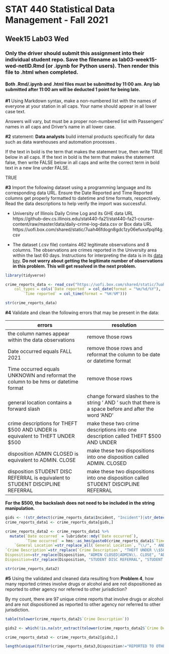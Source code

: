# STAT 440 Statistical Data Management - Fall 2021
## Week15 Lab03 Wed
### Only the driver should submit this assignment into their individual student repo. Save the filename as lab03-week15-wed-netID.Rmd (or .ipynb for Python users). Then render this file to .html when completed. 
#### Both .Rmd/.ipynb and .html files must be submitted by 11:00 am. Any lab submitted after 11:00 am will be deducted 1 point for being late.

**#1** Using Markdown syntax, make a non-numbered list with the names of everyone at your station in all caps. Your name should appear in all lower case text.

Answers will vary, but must be a proper non-numbered list with Passengers' names in all caps and Driver's name in all lower case.

**#2** statement: **Data analysts** build internal products specifically for data such as data warehouses and automation processes .

If the text in bold is the term that makes the statement true, then write TRUE below in all caps. If the text in bold is the term that makes the statement false, then write FALSE below in all caps and write the correct term in bold text in a new line under FALSE.

TRUE

**#3** Import the following dataset using a programming language and its corresponding data URL. Ensure the Date Reported and Time Reported columns get properly formatted to datetime and time formats, respectively. Read the data descriptions to help verify the import was successful.

- University of Illinois Daily Crime Log and its GHE data URL https://github-dev.cs.illinois.edu/stat440-fa21/stat440-fa21-course-content/raw/master/data/daily-crime-log-data.csv or Box data URL https://uofi.box.com/shared/static/7uah46fdogn8gdc1zy06efuxsfpqif4g.csv

- The dataset (.csv file) contains 462 legitimate observations and 8 columns. The observations are crimes reported in the University area within the last 60 days. Instructions for interpreting the data is in its [data key](https://police.illinois.edu/wp-content/uploads/2016/02/Crime-Log-Instructions.pdf). **Do not worry about getting the legitimate number of observations in this problem. This will get resolved in the next problem.**

```r
library(tidyverse)

crime_reports_data <- read_csv("https://uofi.box.com/shared/static/7uah46fdogn8gdc1zy06efuxsfpqif4g.csv", 
    col_types = cols(`Date reported` = col_date(format = "%m/%d/%Y"), 
        `Time reported` = col_time(format = "%H:%M")))

str(crime_reports_data)
```

**#4** Validate and clean the following errors that may be present in the data:

errors | resolution |
---|---|
the column names appear within the data observations | remove those rows |
Date occurred equals FALL 2021 | remove those rows and reformat the column to be date or datetime format |
Time occurred equals UNKNOWN and reformat the column to be hms or datetime format | remove those rows |
general location contains a forward slash | change forward slashes to the string ' AND ' such that there is a space before and after the word 'AND'
crime descriptions for THEFT \$500 AND UNDER is equivalent to THEFT UNDER \$500 | make these two crime descriptions into one description called THEFT \$500 AND UNDER |
disposition ADMIN CLOSED is equivalent to ADMIN. CLOSE | make these two dispositions into one disposition called ADMIN. CLOSED |
disposition STUDENT DISC REFERRAL is equivalent to STUDENT DISCIPLINE REFERRAL | make these two dispositions into one disposition called STUDENT DISCIPLINE REFERRAL |

**For the \$500, the backslash does not need to be included in the string manipulation.**

```r
gids <- !(str_detect(crime_reports_data$Incident, "Incident")|str_detect(crime_reports_data$`Date occurred`, "FALL 2021")|str_detect(crime_reports_data$`Time occurred`, "UNKNOWN"))
crime_reports_data1 <- crime_reports_data[gids,]

crime_reports_data2 <- crime_reports_data1 %>%
  mutate(`Date occurred` = lubridate::mdy(`Date occurred`),
         `Time occurred` = hms::as_hms(paste0(crime_reports_data1$`Time occurred`, ":00")),
    `General Location`=str_replace_all(`General Location`, "\\/", " AND "),
`Crime Description`=str_replace(`Crime Description`, "THEFT UNDER \\$500", "THEFT $500 AND UNDER"),
Disposition=str_replace(Disposition, "ADMIN CLOSED|ADMIN\\. CLOSE", "ADMIN. CLOSED"),
Disposition=str_replace(Disposition, "STUDENT DISC REFERRAL", "STUDENT DISCIPLINE REFERRAL"))

str(crime_reports_data2)
```

**#5** Using the validated and cleaned data resulting from **Problem 4**, how many reported crimes involve drugs or alcohol and are not dispositioned as reported to other agency nor referred to other jurisdiction?

By my count, there are 97 unique crime reports that involve drugs or alcohol and are not dispositioned as reported to other agency nor referred to other jurisdiction.

```r
table(tolower(crime_reports_data2$`Crime Description`))

gids2 <- which(!is.na(str_extract(tolower(crime_reports_data2$`Crime Description`),"cannabis|syringe|possession w/intent to deliver|metham|alcohol|liquor|alcohol\\/")))

crime_reports_data3 <- crime_reports_data2[gids2,]

length(unique(filter(crime_reports_data3,Disposition!="REPORTED TO OTHER AGENCY")$Incident))
```

